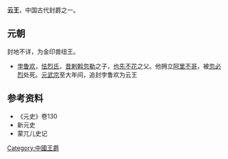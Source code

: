 {{for|蒙古联盟自治政府主席|云端旺楚克}}
'''云王'''，中国古代封爵之一。
==元朝==
封地不详，为金印兽纽王。
*[[孛鲁欢|孛鲁欢]]，[[怯烈氏|怯烈氏]]，[[昔剌斡忽勒|昔剌斡忽勒]]之子，[[也先不花|也先不花]]之父。他拥立[[阿里不哥|阿里不哥]]，被[[忽必烈|忽必烈]]处死。[[元武宗|元武宗]]至大年间，追封孛鲁欢为云王
==参考资料==
*《元史》卷130
*新元史
*蒙兀儿史记

{{元朝藩王}}
[[Category:中國王爵|Category:中國王爵]]